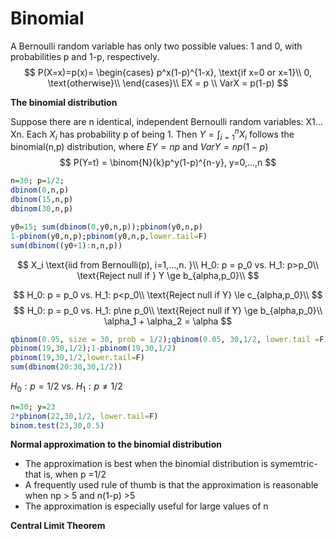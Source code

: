 # Binomial

A Bernoulli random variable has only two possible values: 1 and 0, with probabilities p and 1-p, respectively.
$$
P(X=x)=p(x)=
\begin{cases}
p^x(1-p)^{1-x}, \text{if x=0 or x=1}\\
0, \text{otherwise}\\
\end{cases}\\
EX = p \\
VarX = p(1-p)
$$

**The binomial distribution**

Suppose there are n identical, independent Bernoulli random variables: X1...Xn. Each $X_i$ has probability p of being 1. Then $Y=\int_{i=1}^{n}X_i$ follows the binomial(n,p) distribution, where $EY=np$ and $VarY = np(1-p)$
$$
P(Y=t) = \binom{N}{k}p^y(1-p)^{n-y}, y=0,...,n
$$

```r
n=30; p=1/2;
dbinom(0,n,p)
dbinom(15,n,p)
dbinom(30,n,p)
```


```r
y0=15; sum(dbinom(0,y0,n,p));pbinom(y0,n,p)
1-pbinom(y0,n,p);pbinom(y0,n,p,lower.tail=F)
sum(dbinom((y0+1):n,n,p))
```

$$
X_i \text{iid from Bernoulli(p), i=1,...,n. }\\
H_0: p = p_0 vs. H_1: p>p_0\\
\text{Reject null if } Y \ge b_{alpha,p_0}\\
$$

$$
H_0: p = p_0 vs. H_1: p<p_0\\
\text{Reject null if Y} \le c_{alpha,p_0}\\
$$
$$
H_0: p = p_0 vs. H_1: p\ne p_0\\
\text{Reject null if Y} \ge b_{alpha,p_0}\\
\alpha_1 + \alpha_2 = \alpha
$$
```r
qbinom(0.95, size = 30, prob = 1/2);qbinom(0.05, 30,1/2, lower.tail =F)
pbinom(19,30,1/2);1-pbinom(19,30,1/2)
pbinom(19,30,1/2,lower.tail=F)
sum(dbinom(20:30,30,1/2))

```

$H_0: p=1/2$ vs.  $H_1: p\ne 1/2$

```r

n=30; y=23
2*pbinom(22,30,1/2, lower.tail=F)
binom.test(23,30,0.5)
```

**Normal approximation to the binomial distribution**

* The approximation is best when the binomial distribution is symemtric- that is, when p =1/2
* A frequently used rule of thumb is that the approximation is reasonable when np > 5 and n(1-p) >5
* The approximation is especially useful for large values of n

**Central Limit Theorem**





